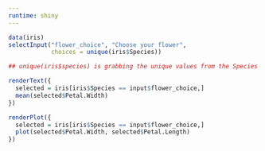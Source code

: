 ```yaml
---
runtime: shiny
---
```

```r
data(iris)
selectInput("flower_choice", "Choose your flower", 
            choices = unique(iris$Species))

## unique(iris$species) is grabbing the unique values from the Species column in the iris data set. We are therefore giving the user the option to select between the different values of Species.
```

```r
renderText({
  selected = iris[iris$Species == input$flower_choice,]
  mean(selected$Petal.Width)
})
```

```r
renderPlot({
  selected = iris[iris$Species == input$flower_choice,]
  plot(selected$Petal.Width, selected$Petal.Length)
})
```